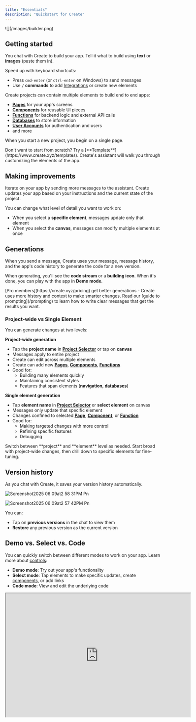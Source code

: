 ```yaml
---
title: "Essentials"
description: "Quickstart for Create"
---
```


<Frame caption="Create builder interface showing the main canvas, chat, and key controls">
  ![](/images/builder.png)
</Frame>

## Getting started

You chat with Create to build your app. Tell it what to build using **text** or **images** (paste them in).

Speed up with keyboard shortcuts:

- Press `cmd-enter` (or `ctrl-enter` on Windows) to send messages
- Use `/` **commands** to add [Integrations](/builder/integrations) or create new elements

Create projects can contain multiple elements to build end to end apps:

- [**Pages**](/builder/pages) for your app's screens
- [**Components**](/builder/components) for reusable UI pieces
- [**Functions**](/builder/functions) for backend logic and external API calls
- [**Databases**](/builder/databases) to store information
- [**User Accounts**](/builder/user-accounts) for authentication and users
- and more

When you start a new project, you begin on a single page.

<Tip>
  Don't want to start from scratch? Try a [**Template**](https://www.create.xyz/templates). Create's assistant will walk you through customizing the elements of the app.
</Tip>

## Making improvements

Iterate on your app by sending more messages to the assistant. Create updates your app based on your instructions and the current state of the project.

You can change what level of detail you want to work on:

- When you select a **specific element**, messages update only that element
- When you select the **canvas**, messages can modify multiple elements at once

## Generations

When you send a message, Create uses your message, message history, and the app's code history to generate the code for a new version.

When generating, you'll see the **code stream** or a **building icon**. When it's done, you can play with the app in **Demo mode**.

<Tip>
  [Pro members](https://create.xyz/pricing) get better generations - Create uses more history and context to make smarter changes.
</Tip>

<Tip>
  Read our [guide to prompting](/prompting) to learn how to write clear messages that get the results you want.
</Tip>

### Project-wide vs Single Element

You can generate changes at two levels:

**Project-wide generation**

- Tap the **project name** in [**Project Selector**](/builder/controls#project-selector) or tap on **canvas**
- Messages apply to entire project
- Create can edit across multiple elements
- Create can add new [**Pages**](/builder/pages), [**Components**](/builder/components), [**Functions**](/builder/functions)
- Good for:
  - Building many elements quickly
  - Maintaining consistent styles
  - Features that span elements (**navigation**, [**databases**](/builder/databases))

**Single element generation**

- Tap **element name** in [**Project Selector**](/builder/controls#project-selector) or **select element** on canvas
- Messages only update that specific element
- Changes confined to selected [**Page**](/builder/pages), [**Component**](/builder/components), or [**Function**](/builder/functions)
- Good for:
  - Making targeted changes with more control
  - Refining specific features
  - Debugging

<Tip>
  Switch between **project** and **element** level as needed. Start broad with project-wide changes, then drill down to specific elements for fine-tuning.
</Tip>

## Version history

As you chat with Create, it saves your version history automatically.

![Screenshot2025 06 09at2 58 31PM Pn](/images/Screenshot2025-06-09at2.58.31PM.png)

![Screenshot2025 06 09at2 57 42PM Pn](/images/Screenshot2025-06-09at2.57.42PM.png)

You can:

- Tap on **previous versions** in the chat to view them
- **Restore** any previous version as the current version

## Demo vs. Select vs. Code

You can quickly switch between different modes to work on your app. Learn more about [controls](/builder/controls):

- **Demo mode**: Try out your app's functionality
- **Select mode**: Tap elements to make specific updates, create [components](/builder/components), or add links
- **Code mode**: View and edit the underlying code

<iframe src="https://www.loom.com/embed/b82af98a53c045258b7ff9cac76c0345?sid=9687e630-e813-46bf-be87-842dd46dfe4a" width="600" height="400" />

## Creating new Elements

Add new elements to your project through:

- Tapping the [**Logo Menu**](/builder/controls#logo-menu) in the top left. From here make new [Pages](/builder/pages), [Components](/builder/components), [Functions](/builder/functions).
- `/` **commands** in the chat. See our guide on [integrations](/builder/integrations)

## Canvas vs. Focused View

Toggle between two workspace views using the collapse icon:

- **Canvas**: See multiple elements at once laid out on an infinite canvas
- **Focused**: See a single element at a time. Focused mode can help to test updates that impact scroll.

# Project Settings

Control important project specific settings including assets, secret keys, custom instructions, generation settings, authentication providers, branding, social share, mobile app settings and more. 

![Ezgif 6c735490bbae99 Gi](/images/ezgif-6c735490bbae99.gif)

## Go Live

When you're ready to launch your app, tap the **Publish** button in the top right. Learn more about [Publishing](/publish-and-share/publish).